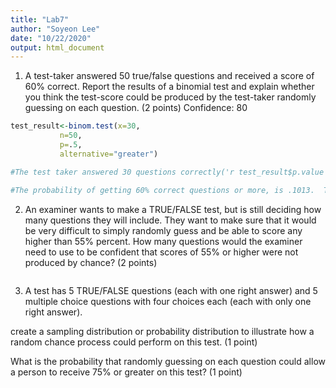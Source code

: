 ```yaml
---
title: "Lab7"
author: "Soyeon Lee"
date: "10/22/2020"
output: html_document
---
```


1. A test-taker answered 50 true/false questions and received a score of 60% correct. Report the results of a binomial test and explain whether you think the test-score could be produced by the test-taker randomly guessing on each question. (2 points)
Confidence: 80
```r
test_result<-binom.test(x=30, 
           n=50, 
           p=.5, 
           alternative="greater")

#The test taker answered 30 questions correctly('r test_result$p.value')

#The probability of getting 60% correct questions or more, is .1013.  This probability is lower than random chance but not extremely rare.  We cannot reject the possibility that the test-taker did not randomly guessed each question. Since inference strongly depends on the experiment design, however, increasing the number of trials would yield lower probability and increase the likelihood of the test result being a product of guesses. 
```

2. An examiner wants to make a TRUE/FALSE test, but is still deciding how many questions they will include. They want to make sure that it would be very difficult to simply randomly guess and be able to score any higher than 55% percent. How many questions would the examiner need to use to be confident that scores of 55% or higher were not produced by chance? (2 points)
```r

```

3. A test has 5 TRUE/FALSE questions (each with one right answer) and 5 multiple choice questions with four choices each (each with only one right answer).

create a sampling distribution or probability distribution to illustrate how a random chance process could perform on this test. (1 point)

What is the probability that randomly guessing on each question could allow a person to receive 75% or greater on this test? (1 point)

